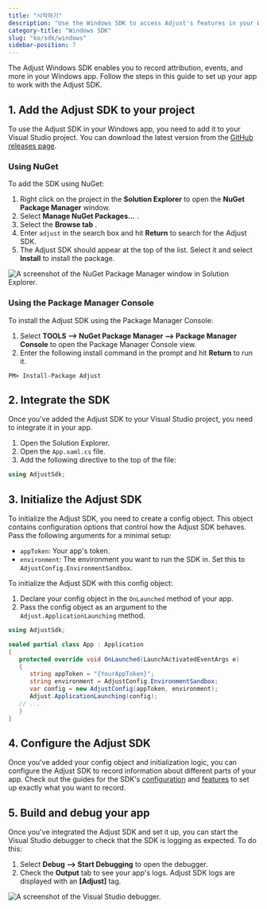```yaml
---
title: "시작하기"
description: "Use the Windows SDK to access Adjust's features in your Windows apps"
category-title: "Windows SDK"
slug: "ko/sdk/windows"
sidebar-position: 7
---
```

The Adjust Windows SDK enables you to record attribution, events, and more in your Windows app. Follow the steps in this guide to set up your app to work with the Adjust SDK.

1\. Add the Adjust SDK to your project
---------------------------------------

To use the Adjust SDK in your Windows app, you need to add it to your Visual Studio project. You can download the latest version from the [GitHub releases page](https://github.com/adjust/windows_sdk/releases/latest).

### Using NuGet

To add the SDK using NuGet:

1. Right click on the project in the **Solution Explorer** to open the **NuGet Package Manager** window.
2. Select **Manage NuGet Packages...** .
3. Select the **Browse tab** .
4. Enter `adjust` in the search box and hit **Return** to search for the Adjust SDK.
5. The Adjust SDK should appear at the top of the list. Select it and select **Install** to install the package.

![A screenshot of the NuGet Package Manager window in Solution Explorer.](https://images.ctfassets.net/5s247im0esyq/WoSgxyiYvWtniwATXAkRG/72d59e5ede930c5bcb3c481231dd49d1/NuGet-windows-sdk.png)

### Using the Package Manager Console

To install the Adjust SDK using the Package Manager Console:

1. Select **TOOLS \-\-> NuGet Package Manager \-\-> Package Manager Console** to open the Package Manager Console view.
2. Enter the following install command in the prompt and hit **Return** to run it.

```console
PM> Install-Package Adjust
```

2\. Integrate the SDK
----------------------

Once you've added the Adjust SDK to your Visual Studio project, you need to integrate it in your app.

1. Open the Solution Explorer.
2. Open the `App.xaml.cs` file.
3. Add the following directive to the top of the file:

```cs
using AdjustSdk;
```

3\. Initialize the Adjust SDK
------------------------------

To initialize the Adjust SDK, you need to create a config object. This object contains configuration options that control how the Adjust SDK behaves. Pass the following arguments for a minimal setup:

* `appToken`: Your app's token.
* `environment`: The environment you want to run the SDK in. Set this to `AdjustConfig.EnvironmentSandbox`.

To initialize the Adjust SDK with this config object:

1. Declare your config object in the `OnLaunched` method of your app.
2. Pass the config object as an argument to the `Adjust.ApplicationLaunching` method.

```cs
using AdjustSdk;

sealed partial class App : Application
{
   protected override void OnLaunched(LaunchActivatedEventArgs e)
   {
      string appToken = "{YourAppToken}";
      string environment = AdjustConfig.EnvironmentSandbox;
      var config = new AdjustConfig(appToken, environment);
      Adjust.ApplicationLaunching(config);
   // ...
   }
}
```

4\. Configure the Adjust SDK
-----------------------------

Once you've added your config object and initialization logic, you can configure the Adjust SDK to record information about different parts of your app. Check out the guides for the SDK's [configuration](/ko/sdk/windows/configuration) and [features](/ko/sdk/windows/features) to set up exactly what you want to record.

5\. Build and debug your app
-----------------------------

Once you've integrated the Adjust SDK and set it up, you can start the Visual Studio debugger to check that the SDK is logging as expected. To do this:

1. Select **Debug \-\-> Start Debugging** to open the debugger.
2. Check the **Output** tab to see your app's logs. Adjust SDK logs are displayed with an **\[Adjust\]** tag.

![A screenshot of the Visual Studio debugger.](https://images.ctfassets.net/5s247im0esyq/2bwuTMNnQ5B6QTa1J4e0s1/3031edd8993fe6de0cd07136f98e17f2/Debug-Windows-SDK.png)

